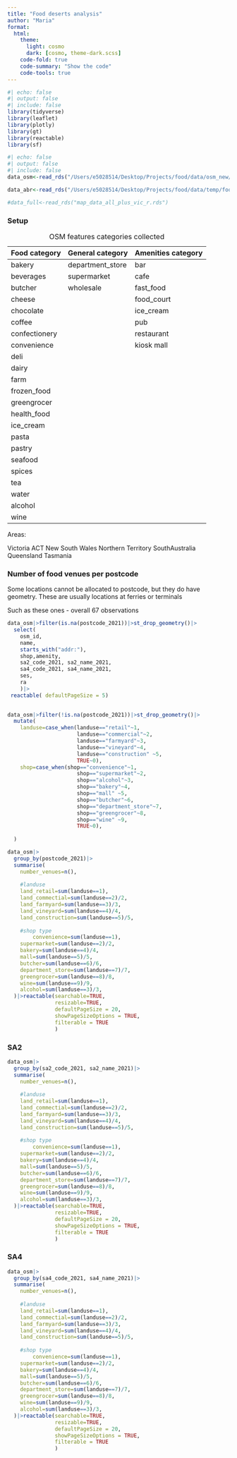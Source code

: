 ```yaml
---
title: "Food deserts analysis"
author: "Maria"
format: 
  html:
    theme:
      light: cosmo
      dark: [cosmo, theme-dark.scss]
    code-fold: true
    code-summary: "Show the code"
    code-tools: true
---
```



```r
#| echo: false
#| output: false
#| include: false
library(tidyverse)
library(leaflet)
library(plotly)
library(gt)
library(reactable)
library(sf)

```

```r
#| echo: false
#| output: false
#| include: false
data_osm<-read_rds("/Users/e5028514/Desktop/Projects/food/data/osm_new/food_osm_all_postcode_sa_ses_ra.rds")

data_abr<-read_rds("/Users/e5028514/Desktop/Projects/food/data/temp/food_abr_all_postcode_ses_sa.rds")

#data_full<-read_rds("map_data_all_plus_vic_r.rds")
```

### Setup


| Food category | General category | Amenities category |
|---------------|------------------|--------------------|
| bakery        | department_store | bar                |
| beverages     | supermarket      | cafe               |
| butcher       | wholesale        | fast_food          |
| cheese        |                  | food_court         |
| chocolate     |                  | ice_cream          |
| coffee        |                  | pub                |
| confectionery |                  | restaurant         |
| convenience   |                  | kiosk mall         |
| deli          |                  |                    |
| dairy         |                  |                    |
| farm          |                  |                    |
| frozen_food   |                  |                    |
| greengrocer   |                  |                    |
| health_food   |                  |                    |
| ice_cream     |                  |                    |
| pasta         |                  |                    |
| pastry        |                  |                    |
| seafood       |                  |                    |
| spices        |                  |                    |
| tea           |                  |                    |
| water         |                  |                    |
| alcohol       |                  |                    |
| wine          |                  |                    |

: OSM features categories collected

Areas:

Victoria 
ACT 
New South Wales 
Northern Territory 
SouthAustralia 
Queensland 
Tasmania

### Number of food venues per postcode

Some locations cannot be allocated to postcode, but they do have geometry. These are usually locations at ferries or terminals

Such as these ones - overall 67 observations

```r
data_osm|>filter(is.na(postcode_2021))|>st_drop_geometry()|>
  select(
    osm_id, 
    name, 
    starts_with("addr:"),
    shop,amenity,
    sa2_code_2021, sa2_name_2021,
    sa4_code_2021, sa4_name_2021,
    ses,
    ra
    )|>
 reactable( defaultPageSize = 5)
  
```
 
 

```r
data_osm|>filter(!is.na(postcode_2021))|>st_drop_geometry()|>
  mutate(
    landuse=case_when(landuse=="retail"~1,
                      landuse=="commercial"~2,
                      landuse=="farmyard"~3,
                      landuse=="vineyard"~4,
                      landuse=="construction" ~5,
                      TRUE~0),
    shop=case_when(shop=="convenience"~1,
                      shop=="supermarket"~2,
                      shop=="alcohol"~3,
                      shop=="bakery"~4,
                      shop=="mall" ~5,
                      shop=="butcher"~6,
                      shop=="department_store"~7,
                      shop=="greengrocer"~8,
                      shop=="wine" ~9,
                      TRUE~0),
    
  )

```

```r
data_osm|>
  group_by(postcode_2021)|>
  summarise(
    number_venues=n(),
    
    #landuse
    land_retail=sum(landuse==1),
    land_commectial=sum(landuse==2)/2,
    land_farmyard=sum(landuse==3)/3,
    land_vineyard=sum(landuse==4)/4,
    land_construction=sum(landuse==5)/5,
    
    #shop type
        convenience=sum(landuse==1),
    supermarket=sum(landuse==2)/2,
    bakery=sum(landuse==4)/4,
    mall=sum(landuse==5)/5,
    butcher=sum(landuse==6)/6,
    department_store=sum(landuse==7)/7,
    greengrocer=sum(landuse==8)/8,
    wine=sum(landuse==9)/9,
    alcohol=sum(landuse==3)/3,
  )|>reactable(searchable=TRUE,
               resizable=TRUE,
               defaultPageSize = 20,
               showPageSizeOptions = TRUE,
               filterable = TRUE
               )
```


### SA2


```r
data_osm|>
  group_by(sa2_code_2021, sa2_name_2021)|>
  summarise(
    number_venues=n(),
    
    #landuse
    land_retail=sum(landuse==1),
    land_commectial=sum(landuse==2)/2,
    land_farmyard=sum(landuse==3)/3,
    land_vineyard=sum(landuse==4)/4,
    land_construction=sum(landuse==5)/5,
    
    #shop type
        convenience=sum(landuse==1),
    supermarket=sum(landuse==2)/2,
    bakery=sum(landuse==4)/4,
    mall=sum(landuse==5)/5,
    butcher=sum(landuse==6)/6,
    department_store=sum(landuse==7)/7,
    greengrocer=sum(landuse==8)/8,
    wine=sum(landuse==9)/9,
    alcohol=sum(landuse==3)/3,
  )|>reactable(searchable=TRUE,
               resizable=TRUE,
               defaultPageSize = 20,
               showPageSizeOptions = TRUE,
               filterable = TRUE
               )
```



### SA4


```r
data_osm|>
  group_by(sa4_code_2021, sa4_name_2021)|>
  summarise(
    number_venues=n(),
    
    #landuse
    land_retail=sum(landuse==1),
    land_commectial=sum(landuse==2)/2,
    land_farmyard=sum(landuse==3)/3,
    land_vineyard=sum(landuse==4)/4,
    land_construction=sum(landuse==5)/5,
    
    #shop type
        convenience=sum(landuse==1),
    supermarket=sum(landuse==2)/2,
    bakery=sum(landuse==4)/4,
    mall=sum(landuse==5)/5,
    butcher=sum(landuse==6)/6,
    department_store=sum(landuse==7)/7,
    greengrocer=sum(landuse==8)/8,
    wine=sum(landuse==9)/9,
    alcohol=sum(landuse==3)/3,
  )|>reactable(searchable=TRUE,
               resizable=TRUE,
               defaultPageSize = 20,
               showPageSizeOptions = TRUE,
               filterable = TRUE
               )
```

